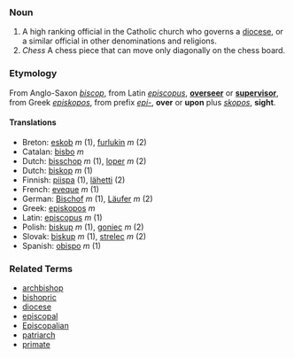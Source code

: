 ===Noun===
#A high ranking official in the Catholic church who governs a [[diocese]], or a similar official in other denominations and religions.
#''Chess'' A chess piece that can move only diagonally on the chess board.

===Etymology===

From Anglo-Saxon ''[[biscop]]'', from Latin ''[[episcopus]]'', '''[[overseer]]''' or '''[[supervisor]]''', from Greek ''[[episkopos]]'', from prefix ''[[epi-]]'', '''over''' or '''upon''' plus ''[[skopos]]'', '''sight'''.

==== Translations ====
*Breton: [[eskob]] ''m'' (1), [[furlukin]] ''m'' (2)
*Catalan: [[bisbo]] ''m''
*Dutch: [[bisschop]] ''m'' (1), [[loper]] ''m'' (2)
*Dutch: [[biskop]] ''m'' (1)
*Finnish: [[piispa]] (1), [[lähetti]] (2)
*French: [[eveque]] ''m'' (1)
*German: [[Bischof]] ''m'' (1), [[Läufer]] ''m'' (2)
*Greek: [[episkopos]] ''m''
*Latin: [[episcopus]] ''m'' (1)
*Polish: [[biskup]] ''m'' (1), [[goniec]] ''m'' (2)
*Slovak: [[biskup]] ''m'' (1), [[strelec]] ''m'' (2)
*Spanish: [[obispo]] ''m'' (1)

===Related Terms===
*[[archbishop]]
*[[bishopric]]
*[[diocese]]
*[[episcopal]]
*[[Episcopalian]]
*[[patriarch]]
*[[primate]]